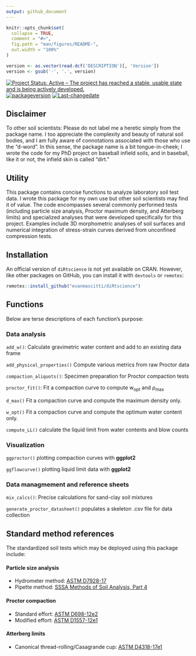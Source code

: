 ```yaml
---
output: github_document
---
```


<!-- README.md is generated from README.Rmd. Please edit that file -->

```r
knitr::opts_chunk$set(
  collapse = TRUE,
  comment = "#>",
  fig.path = "man/figures/README-",
  out.width = "100%"
)
```

<!-- badges: start -->

```r
version <- as.vector(read.dcf('DESCRIPTION')[, 'Version'])
version <- gsub('-', '.', version)                          
```
[![Project Status: Active – The project has reached a stable, usable state and is being actively developed.](https://www.repostatus.org/badges/latest/active.svg)](https://www.repostatus.org/#active)
[![packageversion](https://img.shields.io/badge/Package%20version-`r version`-orange.svg?style=flat-square)](commits/master)
[![Last-changedate](https://img.shields.io/badge/last%20change-`r gsub('-', '--', Sys.Date())`-yellowgreen.svg)](/commits/master)

<!-- badges: end -->


## Disclaimer 

To other soil scientists: Please do not label me a heretic simply from the package name. I too appreciate the complexity and beauty of natural soil bodies, and I am fully aware of connotations associated with those who use the "d-word". In this sense, the package name is a bit tongue-in-cheek; I wrote the code for my PhD project on baseball infield soils, and in baseball, like it or not, the infield skin is called "dirt."

## Utility

This package contains concise functions to analyze laboratory soil test data. I wrote this package for my own use but other soil scientists may find it of value. The code encompasses several commonly performed tests (including particle size analysis, Proctor maximum density, and Atterberg limits) and specialized analyses that were developed specifically for this project. Examples include 3D morphometric analyses of soil surfaces and numerical integration of stress-strain curves derived from unconfined compression tests. 

## Installation

An official version of `diRtscience` is not yet available on CRAN. However, like other packages on GitHub, you can install it with `devtools` or `remotes`:

``` r
remotes::install_github("evanmascitti/diRtscience")
```

<!-- The best way to learn about this package is through the vignettes  -->
<!-- un-comment this line once the vignettes are added  -->

## Functions 

Below are terse descriptions of each function's purpose:

### Data analysis 

`add_w()`: Calculate gravimetric water content and add to an existing data frame

`add_physical_properties()` Compute various metrics from raw Proctor data

`compaction_aliquots()`: Specimen preparation for Proctor compaction tests

`proctor_fit()`: Fit a compaction curve to compute w<sub>opt</sub> and &rho;<sub>max</sub> 

`d_max()` Fit a compaction curve and compute the maximum density only.  

`w_opt()` Fit a compaction curve and compute the optimum water content only. 

`compute_LL()` calculate the liquid limit from water contents and blow counts 

### Visualization 

`ggproctor()` plotting compaction curves with **ggplot2**

`ggflowcurve()` plotting liquid limit data with **ggplot2**


### Data managmement and reference sheets

`mix_calcs()`: Precise calculations for sand-clay soil mixtures

`generate_proctor_datasheet()` populates a skeleton .csv file for data collection



## Standard method references

The standardized soil tests which may be deployed using this package include: 

#### Particle size analysis
* Hydrometer method: [ASTM D7928-17](https://www.astm.org/Standards/D7928.htm)
* Pipette method: [SSSA Methods of Soil Analysis, Part 4](https://www.wiley.com/en-us/Methods+of+Soil+Analysis%2C+Part+4%3A+Physical+Methods-p-9780891188933)

#### Proctor compaction
* Standard effort: [ASTM D698-12e2](https://www.astm.org/Standards/D698.htm)
* Modified effort: [ASTM D1557-12e1](https://www.astm.org/Standards/D1557)

#### Atterberg limits 
* Canonical thread-rolling/Casagrande cup: [ASTM D4318-17e1](https://www.astm.org/Standards/D4318)
